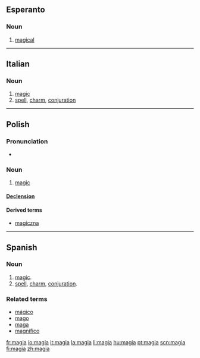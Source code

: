 ==Esperanto==

===Noun===
{{eo-adj}}

# [[magical]]

----

==Italian==

===Noun===
{{it-noun|magi|f|a|e}}

# [[magic]]
# [[spell]], [[charm]], [[conjuration]]

----

==Polish==

===Pronunciation===
* {{IPA|[ˈmagʲa]|lang=pl}}

===Noun===
{{infl|pl|noun|g=f}}

# [[magic]]

====[[Appendix:Polish soft feminine noun declension|Declension]]====
{{pl-decl-noun
|magia|magie
|magii|magii/magij
|magii|magiom
|magię|magie
|magią|magiami
|magii|magiach
|magio|magie
}}

====Derived terms====
*[[magiczna]]

----

==Spanish==

===Noun===
{{es-noun-f}}

# [[magic]].
# [[spell]], [[charm]], [[conjuration]].

===Related terms===
*[[mágico]]
*[[mago]]
*[[maga]]
*[[magnífico]]

[[fr:magia]]
[[io:magia]]
[[it:magia]]
[[la:magia]]
[[li:magia]]
[[hu:magia]]
[[pt:magia]]
[[scn:magia]]
[[fi:magia]]
[[zh:magia]]